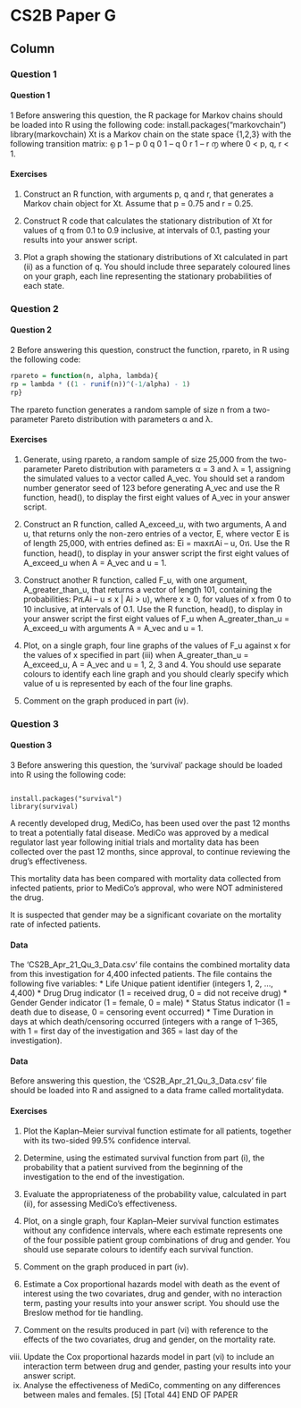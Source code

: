 
CS2B Paper G {data-navmenu="R for Risk Modelling and Survival Analysis"}
==============================================================

Column
--------------------------------

### Question 1

<h4>Question 1</h4>


1 Before answering this question, the R package for Markov chains should be loaded 
into R using the following code: 
install.packages("markovchain") 
library(markovchain)
Xt is a Markov chain on the state space {1,2,3} with the following transition matrix: 
൭
p 1 – p 0
q 0 1 – q
0 r 1 – r
൱
where 0 < p, q, r < 1. 

#### Exercises

1.  Construct an R function, with arguments p, q and r, that generates a Markov 
chain object for Xt. 
 Assume that p = 0.75 and r = 0.25. 

2.  Construct R code that calculates the stationary distribution of Xt for values of 
q from 0.1 to 0.9 inclusive, at intervals of 0.1, pasting your results into your 
answer script.<p> 

3. Plot a graph showing the stationary distributions of Xt calculated in part (ii) as 
a function of q. You should include three separately coloured lines on your 
graph, each line representing the stationary probabilities of each state.  

### Question 2

<h4>Question 2</h4>


2 Before answering this question, construct the function, rpareto, in R using the 
following code: 
```r
rpareto = function(n, alpha, lambda){ 
rp = lambda * ((1 - runif(n))^(-1/alpha) - 1) 
rp}
```
The rpareto function generates a random sample of size n from a two-parameter 
Pareto distribution with parameters α and λ. 

#### Exercises

1. Generate, using rpareto, a random sample of size 25,000 from the 
two-parameter Pareto distribution with parameters α = 3 and λ = 1, assigning 
the simulated values to a vector called A_vec. You should set a random 
number generator seed of 123 before generating A_vec and use the R function, 
head(), to display the first eight values of A_vec in your answer script.  

2. Construct an R function, called A_exceed_u, with two arguments, A and u, that 
returns only the non-zero entries of a vector, E, where vector E is of length 
25,000, with entries defined as: 
Ei = maxሼAi – u, 0ሽ.
Use the R function, head(), to display in your answer script the first eight 
values of A_exceed_u when A = A_vec and u = 1.  

3.  Construct another R function, called F_u, with one argument, A_greater_than_u, that returns a vector of length 101, containing the 
probabilities: 
PሺAi – u ≤ x | Ai > u), where x ≥ 0, 
for values of x from 0 to 10 inclusive, at intervals of 0.1. 
Use the R function, head(), to display in your answer script the first eight values of F_u when A_greater_than_u = A_exceed_u with arguments 
A = A_vec and u = 1. 

4. Plot, on a single graph, four line graphs of the values of F_u against x for the values of x specified in part (iii) when A_greater_than_u = A_exceed_u, 
A = A_vec and u = 1, 2, 3 and 4. You should use separate colours to identify each line graph and you should clearly specify which value of u is represented 
by each of the four line graphs.  

5. Comment on the graph produced in part (iv). 

### Question 3

<h4>Question 3</h4>
3 Before answering this question, the ‘survival’ package should be loaded into R using the following code: 
<pre><code>
install.packages("survival") 
library(survival)
</code></pre>
A recently developed drug, MediCo, has been used over the past 12 months to treat a potentially fatal disease. MediCo was approved by a medical regulator last year following initial trials and mortality data has been collected over the past 12 months, 
since approval, to continue reviewing the drug’s effectiveness. 

This mortality data has been compared with mortality data collected from infected patients, prior to MediCo’s approval, who were NOT administered the drug. 

It is suspected that gender may be a significant covariate on the mortality rate of infected patients. 


#### Data 

The ‘CS2B_Apr_21_Qu_3_Data.csv’ file contains the combined mortality data from this investigation for 4,400 infected patients. The file contains the following five 
variables: 
* Life Unique patient identifier (integers 1, 2, …, 4,400) 
* Drug Drug indicator (1 = received drug, 0 = did not receive drug) 
* Gender Gender indicator (1 = female, 0 = male) 
* Status Status indicator (1 = death due to disease, 0 = censoring event 
occurred) 
* Time Duration in days at which death/censoring occurred (integers with a 
range of 1–365, with 1 = first day of the investigation and 
365 = last day of the investigation). 

#### Data

Before answering this question, the ‘CS2B_Apr_21_Qu_3_Data.csv’ file should be 
loaded into R and assigned to a data frame called mortalitydata. 

#### Exercises
1. Plot the Kaplan–Meier survival function estimate for all patients, together with 
its two-sided 99.5% confidence interval.  

2. Determine, using the estimated survival function from part (i), the probability 
that a patient survived from the beginning of the investigation to the end of the 
investigation.  

3. Evaluate the appropriateness of the probability value, calculated in part (ii), 
for assessing MediCo’s effectiveness.  

4. Plot, on a single graph, four Kaplan–Meier survival function estimates without 
any confidence intervals, where each estimate represents one of the four 
possible patient group combinations of drug and gender. You should use 
separate colours to identify each survival function.  
5. Comment on the graph produced in part (iv).  
<p>
6. Estimate a Cox proportional hazards model with death as the event of interest 
using the two covariates, drug and gender, with no interaction term, pasting 
your results into your answer script. You should use the Breslow method for 
tie handling.  

7. Comment on the results produced in part (vi) with reference to the effects of 
the two covariates, drug and gender, on the mortality rate. 
(viii) Update the Cox proportional hazards model in part (vi) to include an 
interaction term between drug and gender, pasting your results into your 
answer script.  
(ix) Analyse the effectiveness of MediCo, commenting on any differences between 
males and females. [5] 
 [Total 44] 
END OF PAPER 